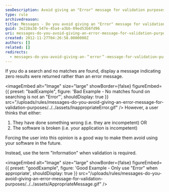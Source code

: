 ```yaml
---
seoDescription: Avoid giving an "Error" message for validation purposes and instead provide informative messages to users.
type: rule
archivedreason:
title: Messages - Do you avoid giving an "Error" message for validation purposes?
guid: 3e228a38-547e-45a4-a3bb-09ed53b6fd96
uri: messages-do-you-avoid-giving-an-error-message-for-validation-purposes
created: 2012-11-27T04:26:58.0000000Z
authors: []
related: []
redirects:
  - messages-do-you-avoid-giving-an-＂error＂-message-for-validation-purposes
---
```


If you do a search and no matches are found, display a message indicating zero results were returned rather than an error message.

<imageEmbed
  alt="Image"
  size="large"
  showBorder={false}
  figureEmbed={{
    preset: "badExample",
    figure: 'Bad Example - No matches found on searching is not an "Error"',
    shouldDisplay: true
  }}
  src="/uploads/rules/messages-do-you-avoid-giving-an-error-message-for-validation-purposes/../../assets/InappropriateError.gif"
/>
However, a user thinks that either:

1. They have done something wrong (i.e. they are incompetent) OR
2. The software is broken (i.e. your application is incompetent)

Forcing the user into this opinion is a good way to make them avoid using your software in the future.

Instead, use the term "Information" when validation is required.

<imageEmbed
  alt="Image"
  size="large"
  showBorder={false}
  figureEmbed={{
    preset: "goodExample",
    figure: 'Good Example - Only use "Error" when appropriate',
    shouldDisplay: true
  }}
  src="/uploads/rules/messages-do-you-avoid-giving-an-error-message-for-validation-purposes/../../assets/AppropriateMessage.gif"
/>